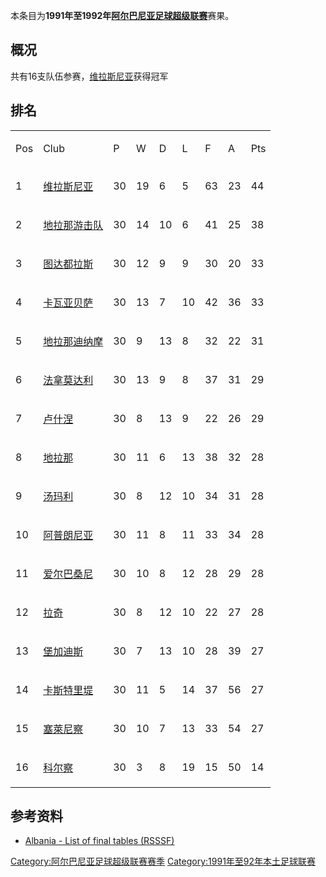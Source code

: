 {{Infobox football league season
| competition                = [[阿尔巴尼亚足球超级联赛|阿尔巴尼亚足球超级联赛]]
| season                     = 1991年–1992年
| winners                    = [[维拉斯尼亚足球俱乐部|维拉斯尼亚]]
| prevseason                 = [[1990年至1991年阿尔巴尼亚足球超级联赛|1990–91年]]
| nextseason                 = [[1992年至1993年阿尔巴尼亚足球超级联赛|1992–93年]]
}}
本条目为'''1991年至1992年[[阿尔巴尼亚足球超级联赛|阿尔巴尼亚足球超级联赛]]'''赛果。

==概况==
共有16支队伍参赛，[[维拉斯尼亚足球俱乐部|维拉斯尼亚]]获得冠军

==排名==
{| class="wikitable" style="text-align: center;"
|Pos||Club||P||W||D||L||F||A||Pts
|-
|1||[[维拉斯尼亚足球俱乐部|维拉斯尼亚]]||30||19||6||5||63||23||44
|-
|2||[[地拉那游击队足球俱乐部|地拉那游击队]]||30||14||10||6||41||25||38
|-
|3||[[图达都拉斯体育俱乐部|图达都拉斯]]||30||12||9||9||30||20||33
|-
|4||[[卡瓦亚贝萨体育俱乐部|卡瓦亚贝萨]]||30||13||7||10||42||36||33
|-
|5||[[地拉那迪纳摩|地拉那迪纳摩]]||30||9||13||8||32||22||31
|-
|6||[[法拿莫达利体育俱乐部|法拿莫达利]]||30||13||9||8||37||31||29
|-
|7||[[卢什涅足球俱乐部|卢什涅]]||30||8||13||9||22||26||29
|-
|8||[[地拉那足球俱乐部|地拉那]]||30||11||6||13||38||32||28
|-
|9||[[湯瑪利足球會|汤玛利]]||30||8||12||10||34||31||28
|-
|10||[[阿普朗尼亚足球俱乐部|阿普朗尼亚]]||30||11||8||11||33||34||28
|-
|11||[[爱尔巴桑尼足球俱乐部|爱尔巴桑尼]]||30||10||8||12||28||29||28
|-
|12||[[拉奇足球俱乐部|拉奇]]||30||8||12||10||22||27||28
|-
|13||[[堡加迪斯|堡加迪斯]]||30||7||13||10||28||39||27
|-
|14||[[卡斯特里堤体育会|卡斯特里堤]]||30||11||5||14||37||56||27
|-
|15||[[塞萊尼察足球會|塞萊尼察]]||30||10||7||13||33||54||27
|-
|16||[[科尔察足球俱乐部|科尔察]]||30||3||8||19||15||50||14
|}

==参考资料==
*[http://www.giovanniarmillotta.it/albania/calcio/alba92.html Albania - List of final tables (RSSSF)]{{Wayback|url=http://www.giovanniarmillotta.it/albania/calcio/alba92.html |date=20190420065125 }}

{{Albanian Superliga Seasons}}

[[Category:阿尔巴尼亚足球超级联赛赛季|Category:阿尔巴尼亚足球超级联赛赛季]]
[[Category:1991年至92年本土足球联赛|Category:1991年至92年本土足球联赛]]